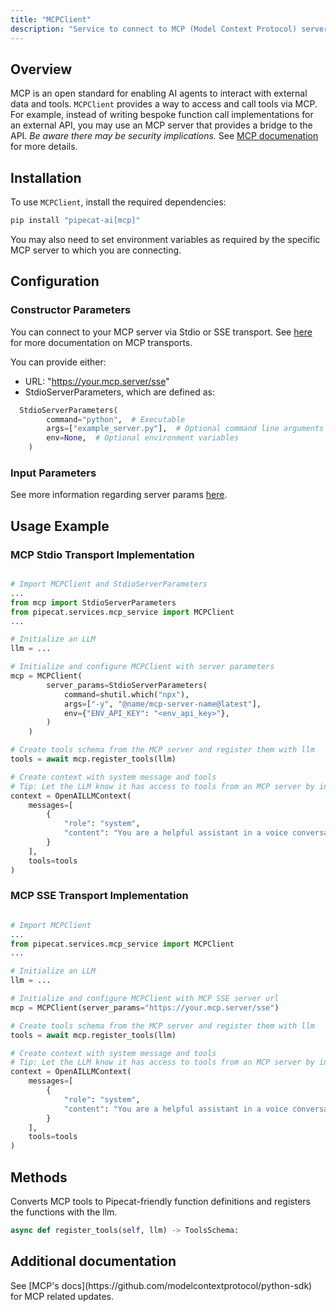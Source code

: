```yaml
---
title: "MCPClient"
description: "Service to connect to MCP (Model Context Protocol) servers"
---
```


## Overview

MCP is an open standard for enabling AI agents to interact with external data and tools. `MCPClient` provides a way to access and call tools via MCP. For example, instead of writing bespoke function call implementations for an external API, you may use an MCP server that provides a bridge to the API. _Be aware there may be security implications._ See [MCP documenation](https://github.com/modelcontextprotocol) for more details.

## Installation

To use `MCPClient`, install the required dependencies:

```bash
pip install "pipecat-ai[mcp]"
```

You may also need to set environment variables as required by the specific MCP server to which you are connecting.

## Configuration

### Constructor Parameters

You can connect to your MCP server via Stdio or SSE transport. See [here](https://modelcontextprotocol.io/docs/concepts/transports#built-in-transport-types) for more documentation on MCP transports.

<ParamField path="server_params" type="str | StdioServerParameters" required>

You can provide either:

- URL: "https://your.mcp.server/sse"
- StdioServerParameters, which are defined as:

```python
  StdioServerParameters(
        command="python",  # Executable
        args=["example_server.py"],  # Optional command line arguments
        env=None,  # Optional environment variables
    )
```

</ParamField>

### Input Parameters

See more information regarding server params [here](https://github.com/modelcontextprotocol/python-sdk?tab=readme-ov-file#writing-mcp-clients).

## Usage Example

### MCP Stdio Transport Implementation

```python

# Import MCPClient and StdioServerParameters
...
from mcp import StdioServerParameters
from pipecat.services.mcp_service import MCPClient
...

# Initialize an LLM
llm = ...

# Initialize and configure MCPClient with server parameters
mcp = MCPClient(
        server_params=StdioServerParameters(
            command=shutil.which("npx"),
            args=["-y", "@name/mcp-server-name@latest"],
            env={"ENV_API_KEY": "<env_api_key>"},
        )
    )

# Create tools schema from the MCP server and register them with llm
tools = await mcp.register_tools(llm)

# Create context with system message and tools
# Tip: Let the LLM know it has access to tools from an MCP server by including it in the system prompt.
context = OpenAILLMContext(
    messages=[
        {
            "role": "system",
            "content": "You are a helpful assistant in a voice conversation. You have access to MCP tools. Keep responses concise."
        }
    ],
    tools=tools
)
```

### MCP SSE Transport Implementation

```python

# Import MCPClient
...
from pipecat.services.mcp_service import MCPClient
...

# Initialize an LLM
llm = ...

# Initialize and configure MCPClient with MCP SSE server url
mcp = MCPClient(server_params="https://your.mcp.server/sse")

# Create tools schema from the MCP server and register them with llm
tools = await mcp.register_tools(llm)

# Create context with system message and tools
# Tip: Let the LLM know it has access to tools from an MCP server by including it in the system prompt.
context = OpenAILLMContext(
    messages=[
        {
            "role": "system",
            "content": "You are a helpful assistant in a voice conversation. You have access to MCP tools. Keep responses concise."
        }
    ],
    tools=tools
)
```

## Methods

<ResponseField name="register_tools" type="async method">
  Converts MCP tools to Pipecat-friendly function definitions and registers the
  functions with the llm.
</ResponseField>

```python
async def register_tools(self, llm) -> ToolsSchema:
```

## Additional documentation

<Note>
  See [MCP's docs](https://github.com/modelcontextprotocol/python-sdk) for MCP
  related updates.
</Note>
